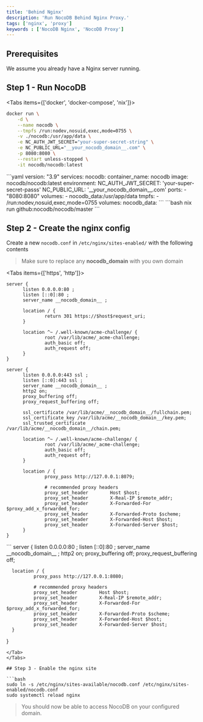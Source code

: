 ```yaml
---
title: 'Behind Nginx'
description: 'Run NocoDB Behind Nginx Proxy.'
tags: ['nginx', 'proxy']
keywords : ['NocoDB Nginx', 'NocoDB Proxy']
---
```


## Prerequisites
We assume you already have a Nginx server running.

## Step 1 - Run NocoDB

<Tabs items={['docker', 'docker-compose', 'nix']}>
<Tab value="docker">
```bash
docker run \
	-d \
	--name nocodb \
	--tmpfs /run:nodev,nosuid,exec,mode=0755 \
	-v ./nocodb:/usr/app/data \
	-e NC_AUTH_JWT_SECRET="your-super-secret-string" \
	-e NC_PUBLIC_URL="__your_nocodb_domain__.com" \
	-p 8080:8080 \
	--restart unless-stopped \
	-it nocodb/nocodb:latest
```
</Tab>

<Tab value="docker-compose">
```yaml
version: "3.9"
services:
  nocodb:
    container_name: nocodb
    image: nocodb/nocodb:latest
    environment:
      NC_AUTH_JWT_SECRET: 'your-super-secret-passs'
      NC_PUBLIC_URL: '__your_nocodb_domain__.com'
    ports:
      - "8080:8080"
    volumes:
      - nocodb_data:/usr/app/data
	tmpfs:
      - /run:nodev,nosuid,exec,mode=0755
volumes:
  nocodb_data:
```
</Tab>

<Tab value="nix">
```bash
nix run github:nocodb/nocodb/master
```
</Tab>
</Tabs>

## Step 2 - Create the nginx config

Create a new `nocodb.conf` in `/etc/nginx/sites-enabled/` with the following contents

> Make sure to replace any __nocodb_domain__ with you own domain

<Tabs items={['https', 'http']}>
<Tab value="https">
```
server {
      listen 0.0.0.0:80 ;
      listen [::0]:80 ;
      server_name __nocodb_domain__ ;

      location / {
              return 301 https://$host$request_uri;
      }

      location ^~ /.well-known/acme-challenge/ {
              root /var/lib/acme/_acme-challenge;
              auth_basic off;
              auth_request off;
      }
}

server {
      listen 0.0.0.0:443 ssl ;
      listen [::0]:443 ssl ;
      server_name __nocodb_domain__ ;
      http2 on;
      proxy_buffering off;
      proxy_request_buffering off;

      ssl_certificate /var/lib/acme/__nocodb_domain__/fullchain.pem;
      ssl_certificate_key /var/lib/acme/__nocodb_domain__/key.pem;
      ssl_trusted_certificate /var/lib/acme/__nocodb_domain__/chain.pem;

      location ^~ /.well-known/acme-challenge/ {
              root /var/lib/acme/_acme-challenge;
              auth_basic off;
              auth_request off;
      }

      location / {
              proxy_pass http://127.0.0.1:8079;

              # recommended proxy headers
              proxy_set_header        Host $host;
              proxy_set_header        X-Real-IP $remote_addr;
              proxy_set_header        X-Forwarded-For $proxy_add_x_forwarded_for;
              proxy_set_header        X-Forwarded-Proto $scheme;
              proxy_set_header        X-Forwarded-Host $host;
              proxy_set_header        X-Forwarded-Server $host;
      }
}
```
</Tab>

<Tab value="http">
```
server {
      listen 0.0.0.0:80 ;
      listen [::0]:80 ;
      server_name __nocodb_domain__ ;
      http2 on;
      proxy_buffering off;
      proxy_request_buffering off;

      location / {
              proxy_pass http://127.0.0.1:8080;

              # recommended proxy headers
              proxy_set_header        Host $host;
              proxy_set_header        X-Real-IP $remote_addr;
              proxy_set_header        X-Forwarded-For $proxy_add_x_forwarded_for;
              proxy_set_header        X-Forwarded-Proto $scheme;
              proxy_set_header        X-Forwarded-Host $host;
              proxy_set_header        X-Forwarded-Server $host;
      }
}
```
</Tab>
</Tabs>

## Step 3 - Enable the nginx site

```bash
sudo ln -s /etc/nginx/sites-available/nocodb.conf /etc/nginx/sites-enabled/nocodb.conf
sudo systemctl reload nginx
```

> You should now be able to access NocoDB on your configured domain.
